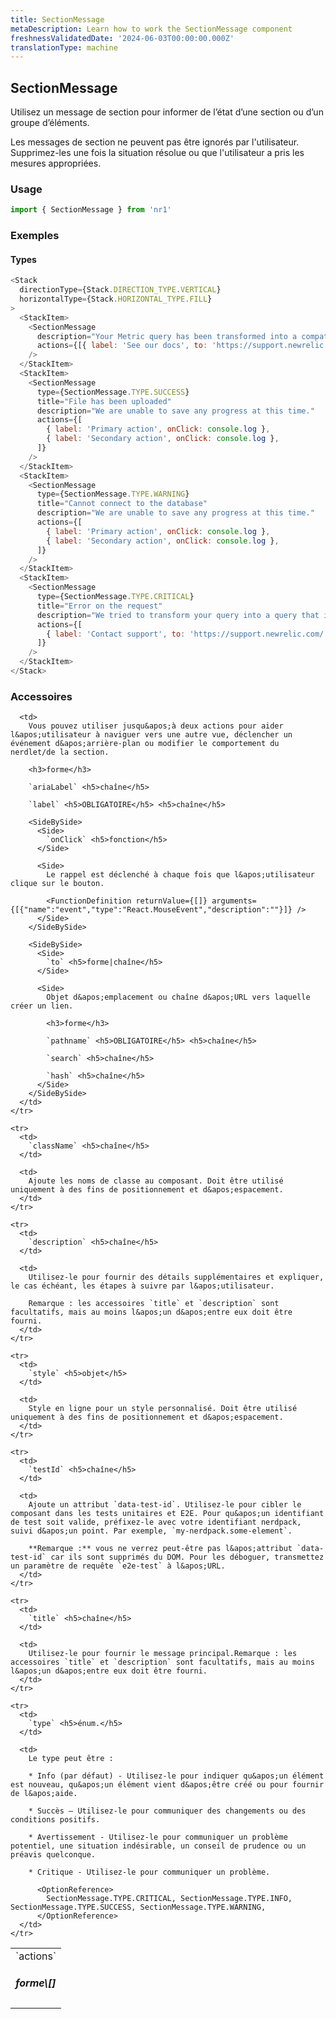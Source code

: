 ```yaml
---
title: SectionMessage
metaDescription: Learn how to work the SectionMessage component
freshnessValidatedDate: '2024-06-03T00:00:00.000Z'
translationType: machine
---
```


## SectionMessage

Utilisez un message de section pour informer de l’état d’une section ou d’un groupe d’éléments.

Les messages de section ne peuvent pas être ignorés par l&apos;utilisateur. Supprimez-les une fois la situation résolue ou que l&apos;utilisateur a pris les mesures appropriées.

### Usage

```js
import { SectionMessage } from 'nr1'
```

### Exemples

#### Types

```js
<Stack
  directionType={Stack.DIRECTION_TYPE.VERTICAL}
  horizontalType={Stack.HORIZONTAL_TYPE.FILL}
>
  <StackItem>
    <SectionMessage
      description="Your Metric query has been transformed into a compatible query with the previous Infrastructure metric format."
      actions={[{ label: 'See our docs', to: 'https://support.newrelic.com/' }]}
    />
  </StackItem>
  <StackItem>
    <SectionMessage
      type={SectionMessage.TYPE.SUCCESS}
      title="File has been uploaded"
      description="We are unable to save any progress at this time."
      actions={[
        { label: 'Primary action', onClick: console.log },
        { label: 'Secondary action', onClick: console.log },
      ]}
    />
  </StackItem>
  <StackItem>
    <SectionMessage
      type={SectionMessage.TYPE.WARNING}
      title="Cannot connect to the database"
      description="We are unable to save any progress at this time."
      actions={[
        { label: 'Primary action', onClick: console.log },
        { label: 'Secondary action', onClick: console.log },
      ]}
    />
  </StackItem>
  <StackItem>
    <SectionMessage
      type={SectionMessage.TYPE.CRITICAL}
      title="Error on the request"
      description="We tried to transform your query into a query that is compatible with both new Metric and previous Infrastructure metric formats, but the transformation process failed."
      actions={[
        { label: 'Contact support', to: 'https://support.newrelic.com/' },
      ]}
    />
  </StackItem>
</Stack>
```

### Accessoires

<table>
  <tbody>
    <tr>
      <td>
        `actions` <h5>forme\[]</h5>
      </td>

      <td>
        Vous pouvez utiliser jusqu&apos;à deux actions pour aider l&apos;utilisateur à naviguer vers une autre vue, déclencher un événement d&apos;arrière-plan ou modifier le comportement du nerdlet/de la section.

        <h3>forme</h3>

        `ariaLabel` <h5>chaîne</h5>

        `label` <h5>OBLIGATOIRE</h5> <h5>chaîne</h5>

        <SideBySide>
          <Side>
            `onClick` <h5>fonction</h5>
          </Side>

          <Side>
            Le rappel est déclenché à chaque fois que l&apos;utilisateur clique sur le bouton.

            <FunctionDefinition returnValue={[]} arguments={[{"name":"event","type":"React.MouseEvent","description":""}]} />
          </Side>
        </SideBySide>

        <SideBySide>
          <Side>
            `to` <h5>forme|chaîne</h5>
          </Side>

          <Side>
            Objet d&apos;emplacement ou chaîne d&apos;URL vers laquelle créer un lien.

            <h3>forme</h3>

            `pathname` <h5>OBLIGATOIRE</h5> <h5>chaîne</h5>

            `search` <h5>chaîne</h5>

            `hash` <h5>chaîne</h5>
          </Side>
        </SideBySide>
      </td>
    </tr>

    <tr>
      <td>
        `className` <h5>chaîne</h5>
      </td>

      <td>
        Ajoute les noms de classe au composant. Doit être utilisé uniquement à des fins de positionnement et d&apos;espacement.
      </td>
    </tr>

    <tr>
      <td>
        `description` <h5>chaîne</h5>
      </td>

      <td>
        Utilisez-le pour fournir des détails supplémentaires et expliquer, le cas échéant, les étapes à suivre par l&apos;utilisateur.

        Remarque : les accessoires `title` et `description` sont facultatifs, mais au moins l&apos;un d&apos;entre eux doit être fourni.
      </td>
    </tr>

    <tr>
      <td>
        `style` <h5>objet</h5>
      </td>

      <td>
        Style en ligne pour un style personnalisé. Doit être utilisé uniquement à des fins de positionnement et d&apos;espacement.
      </td>
    </tr>

    <tr>
      <td>
        `testId` <h5>chaîne</h5>
      </td>

      <td>
        Ajoute un attribut `data-test-id`. Utilisez-le pour cibler le composant dans les tests unitaires et E2E. Pour qu&apos;un identifiant de test soit valide, préfixez-le avec votre identifiant nerdpack, suivi d&apos;un point. Par exemple, `my-nerdpack.some-element`.

        **Remarque :** vous ne verrez peut-être pas l&apos;attribut `data-test-id` car ils sont supprimés du DOM. Pour les déboguer, transmettez un paramètre de requête `e2e-test` à l&apos;URL.
      </td>
    </tr>

    <tr>
      <td>
        `title` <h5>chaîne</h5>
      </td>

      <td>
        Utilisez-le pour fournir le message principal.Remarque : les accessoires `title` et `description` sont facultatifs, mais au moins l&apos;un d&apos;entre eux doit être fourni.
      </td>
    </tr>

    <tr>
      <td>
        `type` <h5>énum.</h5>
      </td>

      <td>
        Le type peut être :

        * Info (par défaut) - Utilisez-le pour indiquer qu&apos;un élément est nouveau, qu&apos;un élément vient d&apos;être créé ou pour fournir de l&apos;aide.

        * Succès – Utilisez-le pour communiquer des changements ou des conditions positifs.

        * Avertissement - Utilisez-le pour communiquer un problème potentiel, une situation indésirable, un conseil de prudence ou un préavis quelconque.

        * Critique - Utilisez-le pour communiquer un problème.

          <OptionReference>
            SectionMessage.TYPE.CRITICAL, SectionMessage.TYPE.INFO, SectionMessage.TYPE.SUCCESS, SectionMessage.TYPE.WARNING,
          </OptionReference>
      </td>
    </tr>
  </tbody>
</table>